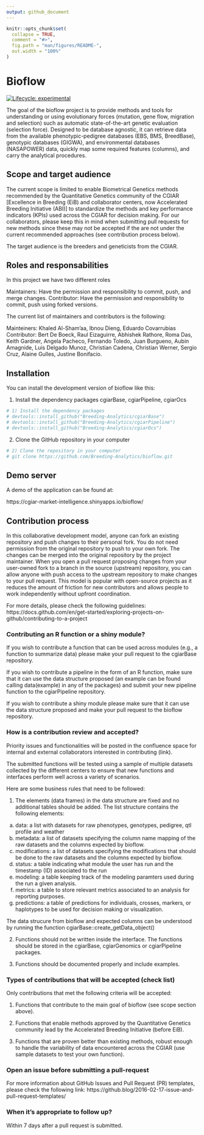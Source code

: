 ```yaml
---
output: github_document
---
```


<!-- README.md is generated from README.Rmd. Please edit that file -->

```r
knitr::opts_chunk$set(
  collapse = TRUE,
  comment = "#>",
  fig.path = "man/figures/README-",
  out.width = "100%"
)
```

# Bioflow

<!-- badges: start -->
[![Lifecycle: experimental](https://img.shields.io/badge/lifecycle-experimental-orange.svg)](https://lifecycle.r-lib.org/articles/stages.html#experimental)
<!-- badges: end -->

The goal of the bioflow project is to provide methods and tools for understanding or using evolutionary forces (mutation, gene flow, migration and selection) such as automatic state-of-the-art genetic evaluation (selection force). Designed to be database agnostic, it can retrieve data from the available phenotypic-pedigree databases (EBS, BMS, BreedBase), genotypic databases (GIGWA), and environmental databases (NASAPOWER) data, quickly map some required features (columns), and carry the analytical procedures.

## Scope and target audience

The current scope is limited to enable Biometrical Genetics methods recommended by the Quantitative Genetics community of the CGIAR [Excellence in Breeding (EiB) and collaborator centers, now Accelerated Breeding Initiative (ABI)] to standardize the methods and key performance indicators (KPIs) used across the CGIAR for decision making. For our collaborators, please keep this in mind when submitting pull requests for new methods since these may not be accepted if the are not under the current recommended approaches (see contribution process below).

The target audience is the breeders and geneticists from the CGIAR.

## Roles and responsabilities

In this project we have two different roles

Maintainers: Have the permission and responsibility to commit, push, and merge changes.
Contributor: Have the permission and responsibility to commit, push using forked versions.

The current list of maintainers and contributors is the following:

Mainteiners: Khaled Al-Sham'aa, Ibnou Dieng, Eduardo Covarrubias
Contributor: Bert De Boeck, Raul Eizaguirre, Abhishek Rathore, Roma Das, Keith Gardner, Angela Pacheco, Fernando Toledo, Juan Burgueno, Aubin Amagnide, Luis Delgado Munoz, Christian Cadena, Christian Werner, Sergio Cruz, Alaine Gulles, Justine Bonifacio.

## Installation

You can install the development version of bioflow like this:

1) Install the dependency packages cgiarBase, cgiarPipeline, cgiarOcs

``` r
# 1) Install the dependency packages
# devtools::install_github("Breeding-Analytics/cgiarBase")
# devtools::install_github("Breeding-Analytics/cgiarPipeline")
# devtools::install_github("Breeding-Analytics/cgiarOcs")
```

2) Clone the GitHub repository in your computer

``` r
# 2) Clone the repository in your computer
# git clone https://github.com/Breeding-Analytics/bioflow.git
```
## Demo server

A demo of the application can be found at:

https://cgiar-market-intelligence.shinyapps.io/bioflow/

## Contribution process

In this collaborative development model, anyone can fork an existing repository and push changes to their personal fork. You do not need permission from the original repository to push to your own fork. The changes can be merged into the original repository by the project maintainer. When you open a pull request proposing changes from your user-owned fork to a branch in the source (upstream) repository, you can allow anyone with push access to the upstream repository to make changes to your pull request. This model is popular with open-source projects as it reduces the amount of friction for new contributors and allows people to work independently without upfront coordination.

For more details, please check the following guidelines:
https://docs.github.com/en/get-started/exploring-projects-on-github/contributing-to-a-project

### Contributing an R function or a shiny module?

If you wish to contribute a function that can be used across modules (e.g., a function to summarize data) please make your pull request to the cgiarBase repository.

If you wish to contribute a pipeline in the form of an R function, make sure that it can use the data structure proposed (an example can be found calling data(example) in any of the packages) and submit your new pipeline function to the cgiarPipeline repository.

If you wish to contribute a shiny module please make sure that it can use the data structure proposed and make your pull request to the bioflow repository.

### How is a contribution review and accepted?

Priority issues and functionalities will be posted in the confluence space for internal and external collaborators interested in contributing (link).

The submitted functions will be tested using a sample of multiple datasets collected by the different centers to ensure that new functions and interfaces perform well across a variety of scenarios.

Here are some business rules that need to be followed:

1) The elements (data frames) in the data structure are fixed and no additional tables should be added. The list structure contains the following elements:
  a) data: a list with datasets for raw phenotypes, genotypes, pedigree, qtl profile and weather
  b) metadata: a list of datasets specifying the column name mapping of the raw datasets and the columns expected by bioflow.
  c) modifications: a list of datasets specifying the modifications that should be done to the raw datasets and the columns expected by bioflow.
  d) status: a table indicating what module the user has run and the timestamp (ID) associated to the run
  e) modeling: a table keeping track of the modeling paramters used during the run a given analysis.
  f) metrics: a table to store relevant metrics associated to an analysis for reporting purposes.
  g) predictions: a table of predictions for individuals, crosses, markers, or haplotypes to be used for decision making or visualization.

The data strucure from bioflow and expected columns can be understood by running the function cgiarBase::create_getData_object()

2) Functions should not be written inside the interface. The functions should be stored in the cgiarBase, cgiarGenomics or cgiarPipeline packages.

3) Functions should be documented properly and include examples.

### Types of contributions that will be accepted (check list)

Only contributions that met the following criteria will be accepted:

1) Functions that contribute to the main goal of bioflow (see scope section above). 

2) Functions that enable methods approved by the Quantitative Genetics community lead by the Accelerated Breeding Initiative (before EiB).

3) Functions that are proven better than existing methods, robust enough to handle the variability of data encountered across the CGIAR (use sample datasets to test your own function).

### Open an issue before submitting a pull-request

For more information about GitHub Issues and Pull Request (PR) templates, please check the following link:
https://github.blog/2016-02-17-issue-and-pull-request-templates/

### When it's appropriate to follow up? 

Within 7 days after a pull request is submitted.

